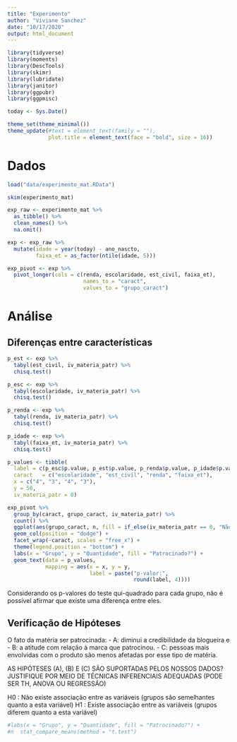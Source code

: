```yaml
---
title: "Experimento"
author: "Viviane Sanchez"
date: "10/17/2020"
output: html_document
---
```


```r

library(tidyverse)
library(moments)
library(DescTools)
library(skimr)
library(lubridate)
library(janitor)
library(ggpubr)
library(ggpmisc)

today <- Sys.Date()

theme_set(theme_minimal())
theme_update(#text = element_text(family = ""),
             plot.title = element_text(face = "bold", size = 16))
```

# Dados

```r

load("data/experimento_mat.RData")

skim(experimento_mat)

exp_raw <- experimento_mat %>% 
  as_tibble() %>% 
  clean_names() %>% 
  na.omit()

exp <- exp_raw %>% 
  mutate(idade = year(today) - ano_nascto,
         faixa_et = as_factor(ntile(idade, 5)))

exp_pivot <- exp %>% 
  pivot_longer(cols = c(renda, escolaridade, est_civil, faixa_et),
                        names_to = "caract",
                        values_to = "grupo_caract")

```

# Análise

## Diferenças entre características

```r

p_est <- exp %>% 
  tabyl(est_civil, iv_materia_patr) %>% 
  chisq.test()

p_esc <- exp %>% 
  tabyl(escolaridade, iv_materia_patr) %>% 
  chisq.test()

p_renda <- exp %>% 
  tabyl(renda, iv_materia_patr) %>% 
  chisq.test()

p_idade <- exp %>% 
  tabyl(faixa_et, iv_materia_patr) %>% 
  chisq.test()

p_values <- tibble(
  label = c(p_esc$p.value, p_est$p.value, p_renda$p.value, p_idade$p.value),
  caract   = c("escolaridade", "est_civil", "renda", "faixa_et"),
  x = c("4", "3", "4", "3"),
  y = 50,
  iv_materia_patr = 0)

exp_pivot %>% 
  group_by(caract, grupo_caract, iv_materia_patr) %>% 
  count() %>% 
  ggplot(aes(grupo_caract, n, fill = if_else(iv_materia_patr == 0, "Não", "Sim"))) +
  geom_col(position = "dodge") +
  facet_wrap(~caract, scales = "free_x") +
  theme(legend.position = "bottom") +
  labs(x = "Grupo", y = "Quantidade", fill = "Patrocinado?") +
  geom_text(data = p_values,
            mapping = aes(x = x, y = y, 
                          label = paste("p-valor:",
                                        round(label, 4))))

```

Considerando os p-valores do teste qui-quadrado para cada grupo, não é possível afirmar que existe uma diferença entre eles.

## Verificação de Hipóteses

O fato da matéria ser patrocinada: 
- A: diminui a credibilidade da blogueira e 
- B: a atitude com relação à marca que patrocinou. 
- C: pessoas mais envolvidas com o produto são menos afetadas por esse tipo de matéria.

AS HIPÓTESES (A), (B) E (C) SÃO SUPORTADAS PELOS NOSSOS DADOS? JUSTIFIQUE POR MEIO DE TÉCNICAS INFERENCIAIS ADEQUADAS (PODE SER TH, ANOVA OU REGRESSÃO)

H0 : Não existe associação entre as variáveis (grupos são semelhantes quanto a esta variável) H1 : Existe associação entre as variáveis (grupos diferem quanto a esta variável)

```r

#labs(x = "Grupo", y = "Quantidade", fill = "Patrocinado?") +
#n  stat_compare_means(method = "t.test")


```
